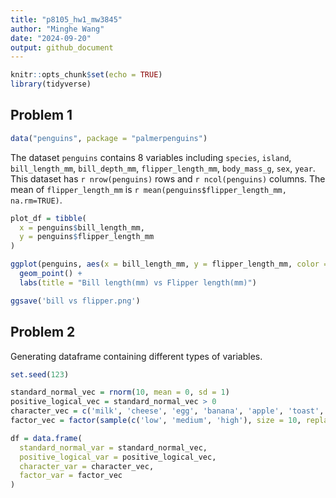 ```yaml
---
title: "p8105_hw1_mw3845"
author: "Minghe Wang"
date: "2024-09-20"
output: github_document
---
```


```r
knitr::opts_chunk$set(echo = TRUE)
library(tidyverse)
```

## Problem 1

```r
data("penguins", package = "palmerpenguins")
```

The dataset `penguins` contains 8 variables including `species`, `island`, `bill_length_mm`, `bill_depth_mm`, `flipper_length_mm`, `body_mass_g`, `sex`, `year`. This dataset has `r nrow(penguins)` rows and `r ncol(penguins)` columns. The mean of `flipper_length_mm` is `r mean(penguins$flipper_length_mm, na.rm=TRUE)`.

```r
plot_df = tibble(
  x = penguins$bill_length_mm,
  y = penguins$flipper_length_mm
)

ggplot(penguins, aes(x = bill_length_mm, y = flipper_length_mm, color = species)) + 
  geom_point() +
  labs(title = "Bill length(mm) vs Flipper length(mm)")

ggsave('bill vs flipper.png')
```
## Problem 2

Generating dataframe containing different types of variables.
```r
set.seed(123)

standard_normal_vec = rnorm(10, mean = 0, sd = 1)
positive_logical_vec = standard_normal_vec > 0
character_vec = c('milk', 'cheese', 'egg', 'banana', 'apple', 'toast', 'orange juice', 'peanut butter', 'cucumber',  'coffee')
factor_vec = factor(sample(c('low', 'medium', 'high'), size = 10, replace = TRUE))

df = data.frame(
  standard_normal_var = standard_normal_vec,
  positive_logical_var = positive_logical_vec,
  character_var = character_vec,
  factor_var = factor_vec
)
```

